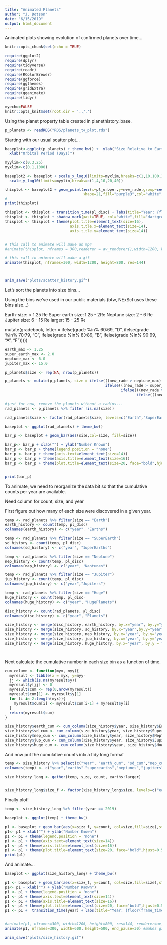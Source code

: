 ```yaml
---
title: "Animated Planets"
author: "J. Dotson"
date: "6/15/2019"
output: html_document
---
```


Animated plots showing evolution of confirmed planets over time...


```r
knitr::opts_chunk$set(echo = TRUE)

require(ggplot2)
require(dplyr)
require(tidyverse)
require(readr)
require(RColorBrewer)
require(ggforce)
require(ggthemes)
require(gridExtra)
require(gganimate)
require(tidyr)

myecho=FALSE
knitr::opts_knit$set(root.dir = '../.')
```

Using the planet property table created in planethistory_base.  

```r

p_planets <- readRDS("RDS/planets_to_plot.rds")

```

Starting with our usual scatter plot...

```r

baseplot<-ggplot(p_planets) + theme_bw() +  ylab("Size Relative to Earth (Radius)") +
  xlab("Orbital Period (Days)")

myylim<-c(0.3,25)
myxlim<-c(0.1,1000)

baseplot2 <- baseplot + scale_x_log10(limits=myxlim,breaks=c(1,10,100,1000)) + 
  scale_y_log10(limits=myylim,breaks=c(1,4,10,20,40))

thisplot <- baseplot2 + geom_point(aes(x=pl_orbper,y=new_rade,group=seq_along(pl_disc)),
                                   shape=21,fill="purple3",col="white",size=4)
#
print(thisplot)

thisplot <- thisplot + transition_time(pl_disc) + labs(title="Year: {floor(frame_time)}")
thisplot <- thisplot + shadow_mark(past=TRUE, col="white",fill="darkgrey") + enter_appear()
thisplot <- thisplot + theme(plot.title=element_text(size=16),
                             axis.title.x=element_text(size=14),
                             axis.title.y=element_text(size=14))


# this call to animate will make an mp4
#animate(thisplot, nframes = 300,renderer = av_renderer(),width=1200, height=800, res=144)

# this call to animate will make a gif
animate(thisplot, nframes=300, width=1200, height=800, res=144) 




```


```r
anim_save("plots/scatter_history.gif")
```


Let's sort the planets into size bins...

Using the bins we've used in our public materials (btw, NExScI uses these bins also...)

Earth-size:  < 1.25 Re
Super earth size: 1.25 - 2Re
Neptune size: 2 - 6 Re
Jupiter size: 6 - 15 Re
larger: 15 - 25 Re


mutate(gradebook, letter = ifelse(grade %in% 60:69, "D",
                                     ifelse(grade %in% 70:79, "C",
                                            ifelse(grade %in% 80:89, "B",
                                                   ifelse(grade %in% 90:99, "A", "F")))))

```r

earth_max <- 1.25
super_earth_max <- 2.0
neptune_max <- 6.0
jupiter_max <- 15.0

p_planets$size <- rep(NA, nrow(p_planets))

p_planets <- mutate(p_planets, size = ifelse(((new_rade > neptune_max) & (new_rade <= jupiter_max)), "Jupiter",
                                             ifelse(((new_rade > super_earth_max) & (new_rade <= neptune_max)), "Neptune",
                                                    ifelse(((new_rade > earth_max)& (new_rade <= super_earth_max)), "SuperEarth",
                                                           ifelse(((new_rade > 0) & (new_rade <= earth_max)), "Earth", "Huge")))))


```




```r

#just for now, remove the planets without a radius...
rad_planets <- p_planets %>% filter(!is.na(size))

rad_planets$size <- factor(rad_planets$size, levels=c("Earth","SuperEarth","Neptune","Jupiter","Huge"))

baseplot <- ggplot(rad_planets) + theme_bw()

bar_p <- baseplot + geom_bar(aes(size,col=size, fill=size))

bar_p<- bar_p + xlab("") + ylab("Number Known")
bar_p <- bar_p + theme(legend.position = "none")
bar_p <- bar_p + theme(axis.text=element_text(size=14))
bar_p <- bar_p + theme(axis.title=element_text(size=16))
bar_p <- bar_p + theme(plot.title=element_text(size=20, face="bold",hjust=0.5))


print(bar_p)
```



To animate, we need to reorganize the data bit so that the cumulative counts per year are available. 

Need column for count, size, and year.  

First figure out how many of each size were discovered in a given year.


```r
temp <- rad_planets %>% filter(size == "Earth")
earth_history <- count(temp, pl_disc)
colnames(earth_history) <- c("year", "Earths")

temp <- rad_planets %>% filter(size == "SuperEarth")
sd_history <- count(temp, pl_disc)
colnames(sd_history) <- c("year", "SuperEarths")

temp <- rad_planets %>% filter(size == "Neptune")
nep_history <- count(temp, pl_disc)
colnames(nep_history) <- c("year", "Neptunes")

temp <- rad_planets %>% filter(size == "Jupiter")
jup_history <- count(temp, pl_disc)
colnames(jup_history) <- c("year","Jupiters")

temp <- rad_planets %>% filter(size == "Huge")
huge_history <- count(temp, pl_disc)
colnames(huge_history) <- c("year", "HugePlanets")

disc_history <- count(rad_planets, pl_disc)
colnames(disc_history) <- c("year", "Planets")

size_history <- merge(disc_history, earth_history, by.x="year", by.y="year", all.x=TRUE)
size_history <- merge(size_history, sd_history, by.x="year",by.y="year",all.x=TRUE)
size_history <- merge(size_history, nep_history, by.x="year", by.y="year",all.x=TRUE)
size_history <- merge(size_history, jup_history, by.x="year", by.y="year", all.x=TRUE)
size_history <- merge(size_history, huge_history, by.x="year", by.y = "year", all.x=TRUE)




```

Next calculate the cumulative number in each size bin as a function of time.

```r
cum_column <- function(myx, myy){
  myresult <- tibble(x = myx, y=myy)
  jj <- which(is.na(myresult$y))
  myresult$y[jj] <- 0
  myresult$cum <- rep(0,nrow(myresult))
  myresult$cum[1] <- myresult$y[1]
  for (i in 2:length(myx)){
    myresult$cum[i] <- myresult$cum[i-1] + myresult$y[i]
  }
  return(myresult$cum)
}
```


```r
size_history$earth_cum <- cum_column(size_history$year, size_history$Earths)
size_history$sd_cum <- cum_column(size_history$year, size_history$SuperEarths)
size_history$nep_cum <- cum_column(size_history$year, size_history$Neptunes)
size_history$jup_cum <- cum_column(size_history$year, size_history$Jupiters)
size_history$huge_cum <- cum_column(size_history$year, size_history$HugePlanets)
```


And now put the cumulative counts into a tidy long format
```r

temp <- size_history %>% select(c("year", "earth_cum", "sd_cum","nep_cum","jup_cum","huge_cum"))
colnames(temp) <- c("year","earths","superearths","neptunes","jupiters","larger")

size_history_long <- gather(temp, size, count, earths:larger)


size_history_long$size_f <- factor(size_history_long$size, levels=c("earths","superearths","neptunes","jupiters","larger"))

```


Finally plot!
```r

temp <- size_history_long %>% filter(year == 2019)

baseplot <- ggplot(temp) + theme_bw()

p1 <- baseplot + geom_bar(aes(x=size_f, y=count, col=size,fill=size),stat="identity")
p1<- p1 + xlab("") + ylab("Number Known")
p1 <- p1 + theme(legend.position = "none")
p1 <- p1 + theme(axis.text=element_text(size=14))
p1 <- p1 + theme(axis.title=element_text(size=16))
p1 <- p1 + theme(plot.title=element_text(size=20, face="bold",hjust=0.5))
print(p1)
```

And animate...


```r
baseplot <- ggplot(size_history_long) + theme_bw()

p1 <- baseplot + geom_bar(aes(x=size_f, y=count, col=size,fill=size),stat="identity")
p1<- p1 + xlab("") + ylab("Number Known")
p1 <- p1 + theme(legend.position = "none")
p1 <- p1 + theme(axis.text=element_text(size=14))
p1 <- p1 + theme(axis.title=element_text(size=16))
p1 <- p1 + theme(plot.title=element_text(size=20, face="bold",hjust=0.5))
p1 <- p1 +  transition_time(year) + labs(title="Year: {floor(frame_time)}")


#animate(p1, nframes=300, width=1200, height=800, res=144, renderer=av_renderer())  #makes mp4         
animate(p1, nframes=300, width=600, height=500, end_pause=30) #makes gif
```

```r
anim_save("plots/size_history.gif")
```



